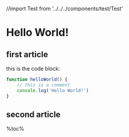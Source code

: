 //import Test from '../../../components/test/Test'

# Hello World!

## first article

this is the code block:

```js title="./test.js" showLineNumbers
function helloWorld() {
    // this is a comment
    console.log('Hello World!')
}
```

## second article

%toc%
